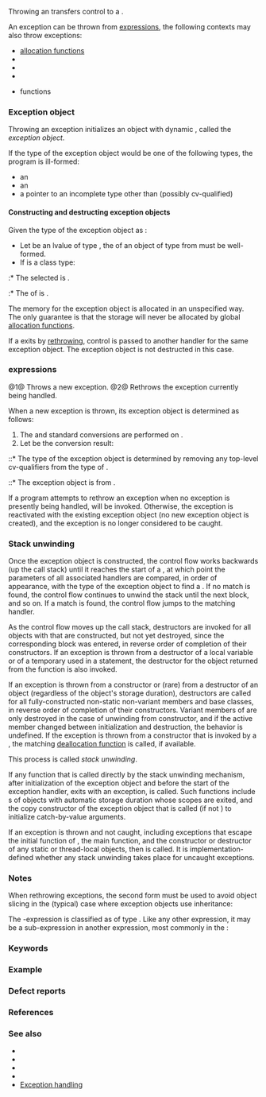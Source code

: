 {{title|Throwing exceptions}}
{{cpp/language/expressions/exceptions/navbar}}
Throwing an {{rlp|exceptions|exception}} transfers control to a {{rlp|catch|handler}}.

An exception can be thrown from [[#throw expressions|{{c/core|throw}} expressions]], the following contexts may also throw exceptions:
* [[cpp/memory/new/operator new|allocation functions]]
* {{rlpt|dynamic_cast}}
* {{rlpt|typeid}}
* {{rlp|new|{{c/core|new}} expressions}}
* {{lt|cpp/standard library}} functions

===Exception object===
Throwing an exception initializes an object with dynamic {{rlp|storage duration}}, called the ''exception object''.

If the type of the exception object would be one of the following types, the program is ill-formed:
* an {{rlpsd|type#Incomplete type}}
* an {{rlp|abstract class|abstract class type}}
* a pointer to an incomplete type other than (possibly cv-qualified) {{c/core|void}}

====Constructing and destructing exception objects====
Given the type of the exception object as {{tt|T}}:
* Let {{c|obj}} be an lvalue of type {{c/core|const T}}, the {{rlp|copy initialization|copy-initialization}} of an object of type {{tt|T}} from {{c|obj}} must be well-formed.
* If {{tt|T}} is a class type:
:* The selected {{rlp|constructor}} is {{rlp|definition#ODR-use|odr-used}}.
:* The {{rlp|destructor}} of {{tt|T}} is {{rlp|destructor#Potentially-invoked constructor|potentially invoked}}.

The memory for the exception object is allocated in an unspecified way. The only guarantee is that the storage will never be allocated by global [[cpp/memory/new/operator new|allocation functions]].

If a {{rlp|catch|handler}} exits by [[#throw expressions|rethrowing]], control is passed to another handler for the same exception object. The exception object is not destructed in this case.

{{rev begin}}
{{rev|until=c++11|
When the last remaining active handler for the exception exits by any means other than rethrowing, the exception object is destroyed and the implementation may deallocate the memory for the temporary object in an unspecified way.

The destruction occurs immediately after the destruction of the object declared in the “parameter list” in the handler.
}}
{{rev|since=c++11|
The points of potential destruction for the exception object are:
* When an active handler for the exception exits by any means other than rethrowing, immediately after the destruction of the object (if any) declared in the “parameter list” in the handler.
* When an object of type {{lc|std::exception_ptr}} that refers to the exception object is destroyed, before the destructor of {{lc|std::exception_ptr}} returns.

Among all points of potential destruction for the exception object, there is an unspecified last one where the exception object is destroyed. All other points {{rlp|multithread|happen before}} that last one. The implementation may then deallocate the memory for the exception object in an unspecified way.
}}
{{rev end}}

{{anchor|throw expressions}}
==={{c/core|throw}} expressions===
{{sdsc begin}}
{{sdsc|num=1|{{ttb|throw}} {{spar|expression}}}}
{{sdsc|num=2|{{ttb|throw}}}}
{{sdsc end}}

@1@ Throws a new exception.
@2@ Rethrows the exception currently being handled.

{{par begin}}
{{par|{{spar|expression}}|the expression used to construct the exception object}}
{{par end}}


When a new exception is thrown, its exception object is determined as follows:
# The {{rlp|implicit conversion#Array-to-pointer conversion|array-to-pointer}} and {{rlp|implicit conversion#Function-to-pointer conversion|function-to-pointer}} standard conversions are performed on {{spar sep|expression}}.
# Let {{c|ex}} be the conversion result:
::* The type of the exception object is determined by removing any top-level cv-qualifiers from the type of {{c|ex}}.
::* The exception object is {{rlp|copy initialization|copy-initialized}} from {{c|ex}}.

If a program attempts to rethrow an exception when no exception is presently being handled, {{lc|std::terminate}} will be invoked. Otherwise, the exception is reactivated with the existing exception object (no new exception object is created), and the exception is no longer
considered to be caught.

{{source|
try
{
    // throwing a new exception 123
    throw 123;
}
catch (...) // catch all exceptions
{
    // respond (partially) to exception 123
    throw; // pass the exception to some other handler
}
}}

===Stack unwinding===
Once the exception object is constructed, the control flow works backwards (up the call stack) until it reaches the start of a {{rlp|try|{{c/core|try}} block}}, at which point the parameters of all associated handlers are compared, in order of appearance, with the type of the exception object to find a {{rlp|catch#Matching exceptions|match}}. If no match is found, the control flow continues to unwind the stack until the next {{c/core|try}} block, and so on. If a match is found, the control flow jumps to the matching handler.

As the control flow moves up the call stack, destructors are invoked for all objects with {{rlp|storage duration|automatic storage duration}} that are constructed, but not yet destroyed, since the corresponding {{c/core|try}} block was entered, in reverse order of completion of their constructors. If an exception is thrown from a destructor of a local variable or of a temporary used in a {{rlp|return}} statement, the destructor for the object returned from the function is also invoked.

If an exception is thrown from a constructor or (rare) from a destructor of an object (regardless of the object's storage duration), destructors are called for all fully-constructed non-static non-variant members and base classes, in reverse order of completion of their constructors. Variant members of {{rlpsd|union#Union-like classes}} are only destroyed in the case of unwinding from constructor, and if the active member changed between initialization and destruction, the behavior is undefined.
{{rrev|since=c++11|If a delegating constructor exits with an exception after the non-delegating constructor successfully completed, the destructor for this object is called.}}
If the exception is thrown from a constructor that is invoked by a {{rlp|new|new-expression}}, the matching [[cpp/memory/new/operator delete|deallocation function]] is called, if available.

This process is called ''stack unwinding''.

If any function that is called directly by the stack unwinding mechanism, after initialization of the exception object and before the start of the exception handler, exits with an exception, {{lc|std::terminate}} is called. Such functions include {{rlp|destructor}}s of objects with automatic storage duration whose scopes are exited, and the copy constructor of the exception object that is called (if not {{rlp|copy elision|elided}}) to initialize catch-by-value arguments.

If an exception is thrown and not caught, including exceptions that escape the initial function of {{lc|std::thread}}, the main function, and the constructor or destructor of any static or thread-local objects, then {{lc|std::terminate}} is called. It is implementation-defined whether any stack unwinding takes place for uncaught exceptions.

===Notes===
When rethrowing exceptions, the second form must be used to avoid object slicing in the (typical) case where exception objects use inheritance:
{{source|
try
{
    std::string("abc").substr(10); // throws std::out_of_range
}
catch (const std::exception&amp; e)
{
    std::cout &lt;&lt; e.what() &lt;&lt; '\n';
//  throw e; // copy-initializes a new exception object of type std::exception
    throw;   // rethrows the exception object of type std::out_of_range
}
}}

The {{c/core|throw}}-expression is classified as {{rlp|value category|prvalue expression}} of type {{c/core|void}}. Like any other expression, it may be a sub-expression in another expression, most commonly in the {{rlpsd|operator other#Conditional operator}}:
{{source|1=
double f(double d)
{
    return d &gt; 1e7 ? throw std::overflow_error("too big") : d;
}

int main()
{
    try
    {
        std::cout &lt;&lt; f(1e10) &lt;&lt; '\n';
    }
    catch (const std::overflow_error&amp; e)
    {
        std::cout &lt;&lt; e.what() &lt;&lt; '\n';
    }
}
}}

===Keywords===
{{ltt|cpp/keyword/throw}}

===Example===
{{example
|code=
#include &lt;iostream&gt;
#include &lt;stdexcept&gt;

struct A
{
    int n;
    
    A(int n = 0): n(n) { std::cout &lt;&lt; "A(" &lt;&lt; n &lt;&lt; ") constructed successfully\n"; }
    ~A() { std::cout &lt;&lt; "A(" &lt;&lt; n &lt;&lt; ") destroyed\n"; }
};

int foo()
{
    throw std::runtime_error("error");
}

struct B
{
    A a1, a2, a3;
    
    B() try : a1(1), a2(foo()), a3(3)
    {
        std::cout &lt;&lt; "B constructed successfully\n";
    }
    catch(...)
    {
        std::cout &lt;&lt; "B::B() exiting with exception\n";
    }
    
    ~B() { std::cout &lt;&lt; "B destroyed\n"; }
};

struct C : A, B
{
    C() try
    {
        std::cout &lt;&lt; "C::C() completed successfully\n";
    }
    catch(...)
    {
        std::cout &lt;&lt; "C::C() exiting with exception\n";
    }
    
    ~C() { std::cout &lt;&lt; "C destroyed\n"; }
};

int main () try
{
    // creates the A base subobject
    // creates the a1 member of B
    // fails to create the a2 member of B
    // unwinding destroys the a1 member of B
    // unwinding destroys the A base subobject
    C c;
}
catch (const std::exception&amp; e)
{
    std::cout &lt;&lt; "main() failed to create C with: " &lt;&lt; e.what();
}
|output=
A(0) constructed successfully
A(1) constructed successfully
A(1) destroyed
B::B() exiting with exception
A(0) destroyed
C::C() exiting with exception
main() failed to create C with: error
}}

===Defect reports===
{{dr list begin}}
{{dr list item|wg=cwg|dr=499|std=C++98|before=an array with unknown bound could not be thrown because&lt;br&gt;its type is incomplete, but an exception object can be&lt;br&gt;created from the decayed pointer without any problem|after=apply the type completion&lt;br&gt;requirement to the&lt;br&gt;exception object instead}}
{{dr list item|wg=cwg|dr=668|std=C++98|before={{lc|std::terminate}} was not called if an exception is thrown&lt;br&gt;from the destructor of a local non-automatic object&lt;!-- Use negative form to avoid mentioning 'thread-local' --&gt;|after=call {{lc|std::terminate}}&lt;br&gt;in this case}}
{{dr list item|wg=cwg|dr=1863|std=C++11|before=copy constructor was not required for move-only&lt;br&gt;exception objects when thrown, but copying allowed later|after=copy constructor required}}
{{dr list item|wg=cwg|dr=1866|std=C++98|before=variant members were leaked on stack unwinding from constructor|after=variant members destroyed}}
{{dr list item|wg=cwg|dr=2176|std=C++98|before=throw from a local variable destructor&lt;br&gt;could skip return value destructor|after=function return value&lt;br&gt;added to unwinding}}
{{dr list item|wg=cwg|dr=2699|std=C++98|before={{c|throw "EX"}} would actually throw {{c/core|char*}} rather than {{c/core|const char*}}|after=corrected}}
{{dr list item|wg=cwg|dr=2711|std=C++98|before=the source of the copy-initialization of&lt;br&gt;the exception object was not specified|after=copy-initialized&lt;br&gt;from {{spar|expression}}}}
{{dr list item|wg=cwg|dr=2775|std=C++98|before=the exception object copy-initialization requirement was unclear|after=made clear}}
{{dr list item|wg=cwg|dr=2854|std=C++98|before=the storage duration of exception objects was unclear|after=made clear}}
{{dr list item|paper=P1825R0|std=C++11|before=implicit move from parameters was forbidden in {{tt|throw}}|after=allowed}}
{{dr list end}}

===References===
{{ref std c++23}}
{{ref std|section=7.6.18|title=Throwing an exception|id=expr.throw}}
{{ref std|section=14.2|title=Throwing an exception|id=except.throw}}
{{ref std end}}
{{ref std c++20}}
{{ref std|section=7.6.18|title=Throwing an exception|id=expr.throw}}
{{ref std|section=14.2|title=Throwing an exception|id=except.throw}}
{{ref std end}}
{{ref std c++17}}
{{ref std|section=8.17|title=Throwing an exception|id=expr.throw}}
{{ref std|section=18.1|title=Throwing an exception|id=except.throw}}
{{ref std end}}
{{ref std c++14}}
{{ref std|section=15.1|title=Throwing an exception|id=except.throw}}
{{ref std end}}
{{ref std c++11}}
{{ref std|section=15.1|title=Throwing an exception|id=except.throw}}
{{ref std end}}
{{ref std c++03}}
{{ref std|section=15.1|title=Throwing an exception|id=except.throw}}
{{ref std end}}
{{ref std c++98}}
{{ref std|section=15.1|title=Throwing an exception|id=except.throw}}
{{ref std end}}

===See also===
* {{rlp|copy elision}}
* {{rlp|try|{{c/core|try}} block}}
* {{rlp|catch|handler}}
* {{rlp|noexcept spec|{{c/core|noexcept}} specifier}}
* [[cpp/error#Exception handling|Exception handling]]
{{rrev|until=c++17|* {{rlp|except spec|dynamic exception specifications}}}}

{{langlinks|de|es|fr|it|ja|pt|ru|zh}}